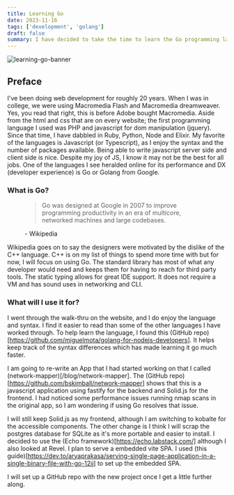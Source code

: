 ```yaml
---
title: Learning Go
date: 2023-11-16
tags: ['development', 'golang']
draft: false
summary: I have decided to take the time to learn the Go programming language
---
```


![learning-go-banner](/static/images/learning-go-ide-screenshot.png)

## Preface

I've been doing web development for roughly 20 years. When I was in college, we were using Macromedia Flash and
Macromedia dreamweaver. Yes, you read that right, this is before Adobe bought Macromedia. Aside from the html and
css that are on every website; the first programming language I used was PHP and javascript for dom manipulation
(jquery). Since that time, I have dabbled in Ruby, Python, Node and Elixir. My favorite of the languages is
Javascript (or Typescript), as I enjoy the syntax and the number of packages available. Being able to write
javascript server side and client side is nice. Despite my joy of JS, I know it may not be the best for all jobs.
One of the languages I see heralded online for its performance and DX (developer experience) is Go or Golang from
Google.

### What is Go?

<figure>
  <blockquote>
    Go was designed at Google in 2007 to improve programming productivity in an era of multicore,
    networked machines and large codebases.
  </blockquote>
  <figcaption>- Wikipedia</figcaption>
</figure>

Wikipedia goes on to say the designers were motivated by the dislike of the C++ language. C++ is on my list of
things to spend more time with but for now, I will focus on using Go. The standard library has most of what any
developer would need and keeps them for having to reach for third party tools. The static typing allows for great
IDE support. It does not require a VM and has sound uses in networking and CLI.

### What will I use it for?

I went through the walk-thru on the website, and I do enjoy the language and syntax. I find it easier to read than
some of the other languages I have worked through. To help learn the language, I found this
(GitHub repo)[https://github.com/miguelmota/golang-for-nodejs-developers]. It helps keep track of the syntax
differences which has made learning it go much faster.

I am going to re-write an App that I had started working on that I called
(network-mapper)[/blog/network-mapper]. The (GitHub repo)[https://github.com/bskimball/network-mapper] shows that
this is a javascript application using fastify for the backend and Solid.js for the frontend. I had noticed some
performance issues running nmap scans in the original app, so I am wondering if using Go resolves that issue.

I will still keep Solid.js as my frontend, although I am switching to kobalte for the accessible components. The
other change is I think I will scrap the postgres database for SQLite as it's more portable and easier to install. I
decided to use the (Echo framework)[https://echo.labstack.com/]  although I also looked at Revel. I plan to serve a
embedded vite SPA. I used
(this guide)[https://dev.to/aryaprakasa/serving-single-page-application-in-a-single-binary-file-with-go-12ij] to set
up the embedded SPA.

I will set up a GitHub repo with the new project once I get a little further along.

